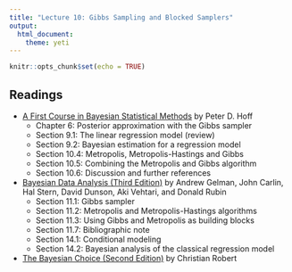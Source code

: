 ```yaml
---
title: "Lecture 10: Gibbs Sampling and Blocked Samplers"
output: 
  html_document:
    theme: yeti
---
```


```r
knitr::opts_chunk$set(echo = TRUE)
```


## Readings

- [A First Course in Bayesian Statistical Methods](https://find.library.duke.edu/catalog/DUKE004968562) by Peter D. Hoff
  + Chapter 6:  Posterior approximation with the Gibbs sampler
  + Section 9.1: The linear regression model (review)
  + Section 9.2: Bayesian estimation for a regression model
  + Section 10.4: Metropolis, Metropolis-Hastings and Gibbs
  + Section 10.5: Combining the Metropolis and Gibbs algorithm
  + Section 10.6: Discussion and further references
  



- [Bayesian Data Analysis (Third Edition)](https://find.library.duke.edu/catalog/DUKE006588051?utm_campaign=bento&utm_content=bento_result_link&utm_source=library.duke.edu&utm_medium=referral) by Andrew Gelman, John Carlin, Hal Stern, David Dunson, Aki Vehtari, and Donald Rubin
  + Section 11.1: Gibbs sampler
  + Section 11.2: Metropolis and Metropolis-Hastings algorithms 
  + Section 11.3: Using Gibbs and Metropolis as building blocks
  + Section 11.7: Bibliographic note
  + Section 14.1: Conditional modeling
  + Section 14.2: Bayesian analysis of the classical regression model

- [The Bayesian Choice (Second Edition)](https://link-springer-com.proxy.lib.duke.edu/content/pdf/10.1007%2F0-387-71599-1.pdf)    by Christian Robert

    